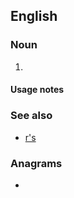 {{also|rs|Rs|RS|.rs|r's|RS-|(RS)-|␞}}
==English==

===Noun===
{{head|en|noun form}}

# {{plural of|R|lang=en}}

====Usage notes====
{{U:en:plurals of letters}}

===See also===
* [[r's]]

===Anagrams===
* {{anagrams|en|a=rs|SR|Sr|Sr.}}